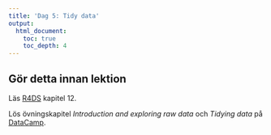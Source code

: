 ```yaml
---
title: 'Dag 5: Tidy data'
output:
  html_document:
    toc: true
    toc_depth: 4    
---
```


## Gör detta innan lektion

Läs [R4DS](http://r4ds.had.co.nz/) kapitel 12.

Lös övningskapitel *Introduction and exploring raw data* och *Tidying data* på [DataCamp](https://www.datacamp.com/groups/statistisk-databehandling-vt18/details).

